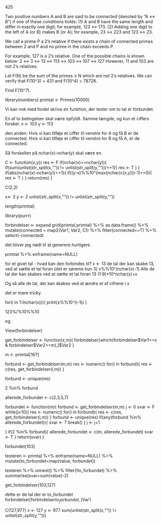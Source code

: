 425

Two positive numbers A and B are said to be connected (denoted by "A ↔ B") if one of these conditions holds:
  (1) A and B have the same length and differ in exactly one digit; for example, 123 ↔ 173.
(2) Adding one digit to the left of A (or B) makes B (or A); for example, 23 ↔ 223 and 123 ↔ 23.

We call a prime P a 2's relative if there exists a chain of connected primes between 2 and P and no prime in the chain exceeds P.

For example, 127 is a 2's relative. One of the possible chains is shown below:
  2 ↔ 3 ↔ 13 ↔ 113 ↔ 103 ↔ 107 ↔ 127
However, 11 and 103 are not 2's relatives.

Let F(N) be the sum of the primes ≤ N which are not 2's relatives.
We can verify that F(10^3) = 431 and F(10^4) = 78728.



Find F(10^7).

library(numbers)
primtal <- Primes(10000)

Vi kan nok med fordel skrive en funktion, der tester om to tal er forbundet.

En af to betingelser skal være opfyldt. Samme længde, og kun et ciffers forskel.
x <- 103
y <- 113

den anden: Hvis vi kan tilføje et ciffer til venstre for A og få B er de connected.
Hvis vi kan tilføje et ciffer til venstre for B og få A, er de connected.

Så forskellen på nchar(x)-nchar(y) skal være en.


C <- function(x,y){
  res <- F
  if(nchar(x)==nchar(y)){
    if(sum(unlist(str_split(x,"")) != unlist(str_split(y,"")))==1){
      res <- T
    }
  }
  if(abs(nchar(x)-nchar(y))==1){
    if((y-x)%%10^(max(nchar(c(x,y)))-1)==0){
      res <- T
    }
  }
  return(res)
}

C(2,2)

x<- 3
y <- 2
unlist(str_split(x,"")) != unlist(str_split(y,""))

length(primtal)

library(purrr)


forbindelser <- expand.grid(primtal,primtal) %>% 
  as.data.frame() %>% 
  mutate(connected = map2(Var1, Var2, C)) %>% 
  filter(connected==T) %>% 
  select(-connected) 

det bliver jeg nødt til at generere hurtigere.

primtal %>% 
  enframe(name=NULL)

for et givet tal - hvad kan den forbindes til?
x <-   13
de tal der kan skabe 13, ved at sætte et tal foran (det er søreme kun 3)
x%%10^(nchar(x)-1)
Alle de tal der kan skabes ved at sætte et tal foran 13
(1:9)*10^nchar(x)+x

Og så alle de tal, der kan skabes ved at ændre et af cifrene i x

det er mere tricky.

for(i in 1:(nchar(x))){
  print(x%%10^(i-1))
}

123%/%10%%10


eg. 


View(forbindelser)

get_forbindelser <- function(x,m){
  forbindelser[which(forbindelser$Var1==x & forbindelser$Var2<=m),]$Var2
}

m <- primtal[167]


forbund <- get_forbindelser(m,m)
res <- numeric()
for(i in forbund){
  res <- c(res, get_forbindelser(i,m))
}

forbund <- unique(res)

2 %in% forbund

allerede_forbundet <- c(2,3,5,7)



forbundet <- function(m){
  forbund <- get_forbindelser(m,m)
  j <- 0
  svar <- F
  while(j<10){
    res <- numeric()
    for(i in forbund){
      res <- c(res, get_forbindelser(i,m))
    }
    forbund <- unique(res)
    if(any(forbund %in% allerede_forbundet)){
      svar <- T
      break()
    }
    j <- j+1
    
  }
  if(2 %in% forbund){
    allerede_forbundet <- c(m, allerede_forbundet)
    svar <- T
  }
  return(svar)
}

forbundet(103)

testeren <- primtal %>% 
  enframe(name=NULL) %>% 
  mutate(to_forbundet=map(value, forbundet))



testeren %>% 
  unnest() %>% 
  filter(!to_forbundet) %>% 
  summarise(svar=sum(value)-2)


get_forbindelser(103,127)

dette er de tal der er to_forbundet
forbindelser[forbindelser$to_forbundet,]$Var1


C(127,977)
x <- 127
y <- 977
sum(unlist(str_split(x,"")) != unlist(str_split(y,"")))

    